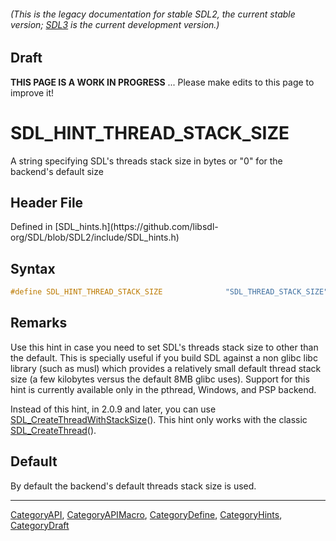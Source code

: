 ====== (This is the legacy documentation for stable SDL2, the current stable version; [https://wiki.libsdl.org/SDL3/ SDL3] is the current development version.) ======

== Draft ==

'''THIS PAGE IS A WORK IN PROGRESS''' ... Please make edits to this page to improve it!


<!-- #*^*^*^*^*See https://wiki.libsdl.org/SGEnumerations for details on editing this page*^*^*^*^* -->
= SDL_HINT_THREAD_STACK_SIZE =

A string specifying SDL's threads stack size in bytes or "0" for the backend's default size

== Header File ==

Defined in [SDL_hints.h](https://github.com/libsdl-org/SDL/blob/SDL2/include/SDL_hints.h)

== Syntax ==

<syntaxhighlight lang='c'>
#define SDL_HINT_THREAD_STACK_SIZE              "SDL_THREAD_STACK_SIZE"</syntaxhighlight>

== Remarks ==

Use this hint in case you need to set SDL's threads stack size to other
than the default. This is specially useful if you build SDL against a non
glibc libc library (such as musl) which provides a relatively small default
thread stack size (a few kilobytes versus the default 8MB glibc uses).
Support for this hint is currently available only in the pthread, Windows,
and PSP backend.

Instead of this hint, in 2.0.9 and later, you can use
[[SDL_CreateThreadWithStackSize]](). This hint only works with the classic
[[SDL_CreateThread]]().

== Default ==

By default the backend's default threads stack size is used.

----
[[CategoryAPI]], [[CategoryAPIMacro]], [[CategoryDefine]], [[CategoryHints]], [[CategoryDraft]]
<!-- #See the Style Guide for instructions on editing the footer. -->


